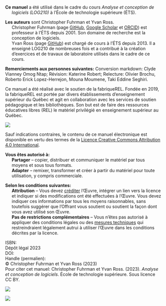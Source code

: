 \small
::: hanging-indent
**Ce manuel** a été utilisé dans le cadre du cours *Analyse et
conception de logiciels (LOG210)* à l'École de technologie supérieure
(ÉTS).
:::

::: hanging-indent
**Les auteurs** sont Christopher Fuhrman et Yvan Ross.\
Christopher Fuhrman (page [GitHub](https://github.com/fuhrmanator),
[Google
Scholar](https://scholar.google.com/citations?user=Qa5SpUwAAAAJ&hl=fr&oi=ao)
et [ORCID](https://orcid.org/0000-0001-8010-1087)) est professeur à
l'ÉTS depuis 2001. Son domaine de recherche est la conception de
logiciels.\
Yvan Ross (page [GitHub](https://github.com/yvanross)) est chargé de
cours à l'ÉTS depuis 2013. Il a enseigné LOG210 de nombreuses fois et a
contribué à la création d'exercices et de travaux de laboratoire
utilisés dans le cadre de ce cours.
:::

**Remerciements aux personnes suivantes:** Conversion markdown: Clyde
Vianney Omog Ntap; Révision: Katerine Robert; Relecture: Olivier
Brochu, Roberto Erick Lopez-Herrejon, Mouna Moumene, Taki Eddine
Seghiri.

Ce manuel a été réalisé avec le soutien de la fabriqueREL. Fondée en
2019, la fabriqueREL est portée par divers établissements d'enseignement
supérieur du Québec et agit en collaboration avec les services de
soutien pédagogique et les bibliothèques. Son but est de faire des
ressources éducatives libres (REL) le matériel privilégié en
enseignement supérieur au Québec.

:::: {.callout}
::: {layout="[12,-1,40]" layout-valign="center"}
![](images/CC/by.png)   

\justifying\small Sauf indications contraires, le contenu de ce manuel électronique est disponible 
en vertu des termes de la [Licence Creative Commons Attribution 4.0 International](https://creativecommons.org/licenses/by/4.0/deed.fr).
:::

::: hanging-indent
**Vous êtes autorisé à:**\
**Partager** -- copier, distribuer et communiquer le matériel par tous
moyens et sous tous formats.\
**Adapter** -- remixer, transformer et créer à partir du matériel pour
toute utilisation, y compris commerciale.
:::

::: hanging-indent
**Selon les conditions suivantes:**\
**Attribution** -- Vous devez
[créditer](https://creativecommons.org/licenses/by/4.0/deed.fr)
l'Œuvre, intégrer un lien vers la licence et indiquer si des
modifications ont été effectuées à l'Œuvre. Vous devez indiquer ces
informations par tous les moyens raisonnables, sans toutefois suggérer
que l'Offrant vous soutient ou soutient la façon dont vous avez utilisé
son Œuvre.\
**Pas de restrictions complémentaires** -- Vous n'êtes pas autorisé à
appliquer des conditions légales ou des [mesures
techniques](https://creativecommons.org/licenses/by/4.0/deed.fr) qui
restreindraient légalement autrui à utiliser l'Œuvre dans les conditions
décrites par la licence.
:::
::::

\filbreak

ISBN:\
Dépôt légal 2023\
DOI:\
Handle (permalien):\
© Christopher Fuhrman et Yvan Ross (2023)\
Pour citer cet manuel: Christopher Fuhrman et Yvan Ross. (2023).
*Analyse et conception de logiciels*. École de technologie supérieure.
Sous licence CC BY.

::: {layout="[-6, 20,-6,10,-6]" layout-valign="center"}
![](images/F-REL_logo-coul-horiz.png)

![](images/Logo_ETS_TypoGrise_D_FR_1.png)
:::
\normalsize
